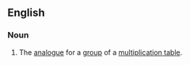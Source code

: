 ==English==
{{wikipedia}}
===Noun===
{{en-noun|head=[[Cayley]] [[table]]}}
# {{context|algebra}} The [[analogue]] for a [[group]] of a [[multiplication table]].